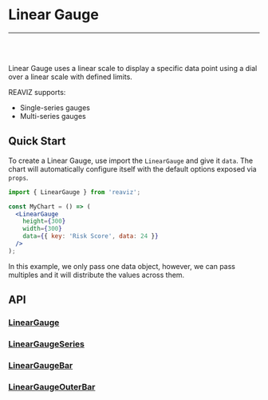 
<Meta title="Docs/Chart Types/Linear Gauge" />

# Linear Gauge

---
<br />
<div className="doc-story">
  <Canvas sourceState="shown" of={LinearGaugeSingleSeriesStory.Simple} />
</div>
<br />

Linear Gauge uses a linear scale to display a specific data point using a dial over a linear scale with defined limits.

REAVIZ supports:

- Single-series gauges
- Multi-series gauges

## Quick Start
To create a Linear Gauge, use import the `LinearGauge` and give it `data`. The chart
will automatically configure itself with the default options exposed via `props`.

```jsx
import { LinearGauge } from 'reaviz';

const MyChart = () => (
  <LinearGauge
    height={300}
    width={300}
    data={{ key: 'Risk Score', data: 24 }}
  />
);
```

In this example, we only pass one data object, however, we can pass multiples and it will
distribute the values across them.

## API
### [LinearGauge](https://github.com/reaviz/reaviz/blob/master/src/LinearGauge/LinearGauge.tsx)
<ArgTypes of={LinearGauge} />

### [LinearGaugeSeries](https://github.com/reaviz/reaviz/blob/master/src/LinearGauge/LinearGaugeSeries.tsx)
<ArgTypes of={LinearGaugeSeries} />

### [LinearGaugeBar](https://github.com/reaviz/reaviz/blob/master/src/LinearGauge/LinearGaugeBar.tsx)
<ArgTypes of={LinearGaugeBar} />

### [LinearGaugeOuterBar](https://github.com/reaviz/reaviz/blob/master/src/LinearGauge/LinearGaugeOuterBar.tsx)
<ArgTypes of={LinearGaugeOuterBar} />
